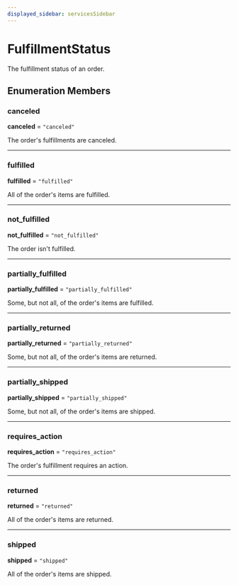 ```yaml
---
displayed_sidebar: servicesSidebar
---
```



# FulfillmentStatus

The fulfillment status of an order.

## Enumeration Members

### canceled

 **canceled** = `"canceled"`

The order's fulfillments are canceled.

___

### fulfilled

 **fulfilled** = `"fulfilled"`

All of the order's items are fulfilled.

___

### not\_fulfilled

 **not\_fulfilled** = `"not_fulfilled"`

The order isn't fulfilled.

___

### partially\_fulfilled

 **partially\_fulfilled** = `"partially_fulfilled"`

Some, but not all, of the order's items are fulfilled.

___

### partially\_returned

 **partially\_returned** = `"partially_returned"`

Some, but not all, of the order's items are returned.

___

### partially\_shipped

 **partially\_shipped** = `"partially_shipped"`

Some, but not all, of the order's items are shipped.

___

### requires\_action

 **requires\_action** = `"requires_action"`

The order's fulfillment requires an action.

___

### returned

 **returned** = `"returned"`

All of the order's items are returned.

___

### shipped

 **shipped** = `"shipped"`

All of the order's items are shipped.
